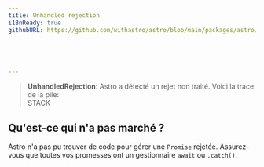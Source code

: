 ```yaml
---
title: Unhandled rejection
i18nReady: true
githubURL: https://github.com/withastro/astro/blob/main/packages/astro/src/core/errors/errors-data.ts





---
```





> **UnhandledRejection**: Astro a détecté un rejet non traité. Voici la trace de la pile:<br/>STACK
> 
## Qu'est-ce qui n'a pas marché ?
Astro n'a pas pu trouver de code pour gérer une `Promise` rejetée. Assurez-vous que toutes vos promesses ont un gestionnaire `await` ou `.catch()`.


